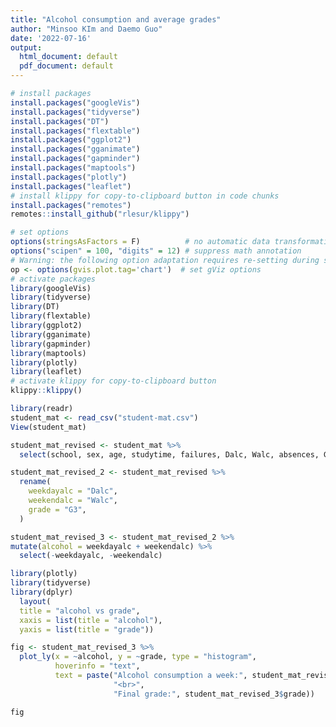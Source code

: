 ```yaml
---
title: "Alcohol consumption and average grades"
author: "Minsoo KIm and Daemo Guo"
date: '2022-07-16'
output:
  html_document: default
  pdf_document: default
---
```


```r
# install packages
install.packages("googleVis")
install.packages("tidyverse")
install.packages("DT")
install.packages("flextable")
install.packages("ggplot2")
install.packages("gganimate")
install.packages("gapminder")
install.packages("maptools")
install.packages("plotly")
install.packages("leaflet")
# install klippy for copy-to-clipboard button in code chunks
install.packages("remotes")
remotes::install_github("rlesur/klippy")
```

```r
# set options
options(stringsAsFactors = F)          # no automatic data transformation
options("scipen" = 100, "digits" = 12) # suppress math annotation
# Warning: the following option adaptation requires re-setting during session outro!
op <- options(gvis.plot.tag='chart')  # set gViz options
# activate packages
library(googleVis)
library(tidyverse)
library(DT)
library(flextable)
library(ggplot2)
library(gganimate)
library(gapminder)
library(maptools)
library(plotly)
library(leaflet)
# activate klippy for copy-to-clipboard button
klippy::klippy()
```

```r
library(readr)
student_mat <- read_csv("student-mat.csv")
View(student_mat)
```

```r
student_mat_revised <- student_mat %>%
  select(school, sex, age, studytime, failures, Dalc, Walc, absences, G3)
```

```r
student_mat_revised_2 <- student_mat_revised %>% 
  rename(
    weekdayalc = "Dalc",
    weekendalc = "Walc",
    grade = "G3",
  )
```

```r
student_mat_revised_3 <- student_mat_revised_2 %>% 
mutate(alcohol = weekdayalc + weekendalc) %>% 
  select(-weekdayalc, -weekendalc)
```

```r
library(plotly)
library(tidyverse)
library(dplyr)
  layout(
  title = "alcohol vs grade",
  xaxis = list(title = "alcohol"),
  yaxis = list(title = "grade"))
```

```r
fig <- student_mat_revised_3 %>% 
  plot_ly(x = ~alcohol, y = ~grade, type = "histogram",
          hoverinfo = "text",
          text = paste("Alcohol consumption a week:", student_mat_revised_3$alcohol,
                       "<br>",
                       "Final grade:", student_mat_revised_3$grade))

fig
```

